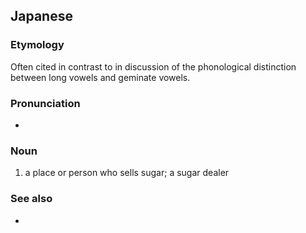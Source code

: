 ==Japanese==
{{ja-kanjitab|さ|とう|や|yomi=j}}

===Etymology===
{{suffix|砂糖|屋|lang=ja|t1=sugar|t2=shop|sort=さとうや}}

Often cited in contrast to {{m|ja|里親|tr=satooya||foster parent}} in discussion of the phonological distinction between long vowels and geminate vowels.

===Pronunciation===
* {{IPA|/satoːya/|lang=ja}}

===Noun===
{{ja-noun|さとうや|hhira=さたうや}}

# a place or person who sells sugar; a sugar dealer

===See also===
* {{ja-r|里親|さと.おや}}